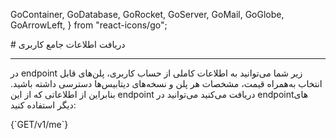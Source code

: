 
  GoContainer,
  GoDatabase,
  GoRocket,
  GoServer,
  GoMail,
  GoGlobe,
  GoArrowLeft,
} from "react-icons/go";


<Layout>
<Head>
<title>مستندات دریافت اطلاعات جامع کاربری با API - لیارا</title>
<meta property="og:title" content="مستندات خدمات رایانش ابری لیارا" />
<meta property="og:description" content="مستندات مربوط به دریافت اطلاعات جامع کاربری با ای‌پی‌آی لیارا"  />
<meta property="og:image" content="https://media.liara.ir/logos/liara-poster.jpg" />
</Head>
# دریافت اطلاعات جامع کاربری
<hr className="mb-2" />

در endpoint زیر شما می‌توانید به اطلاعات کاملی از حساب کاربری، پلن‌های قابل انتخاب به‌همراه قیمت، مشخصات هر پلن و نسخه‌های دیتابیس‌ها دسترسی داشته باشید. بنابراین از اطلاعاتی که از این endpoint دریافت می‌کنید می‌توانید در endpointهای دیگر استفاده کنید:

<div className="h-2" />
<div dir="ltr">
<Highlight className='bash'>
{`GET/v1/me`}
</Highlight>
</div>
<div className="h-2" />

</Layout>